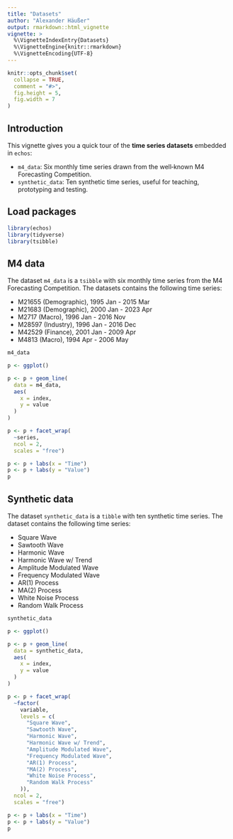 ---
title: "Datasets"
author: "Alexander Häußer"
output: rmarkdown::html_vignette
vignette: >
  %\VignetteIndexEntry{Datasets}
  %\VignetteEngine{knitr::rmarkdown}
  %\VignetteEncoding{UTF-8}
---

```{r, include = FALSE}
knitr::opts_chunk$set(
  collapse = TRUE,
  comment = "#>",
  fig.height = 5,
  fig.width = 7
)
```

## Introduction

This vignette gives you a quick tour of the **time series datasets** embedded in `echos`:

* `m4_data`: Six monthly time series drawn from the well‑known M4 Forecasting Competition.
* `synthetic_data`: Ten synthetic time series, useful for teaching, prototyping and testing.


## Load packages

```{r packages, message = FALSE, warning = FALSE}
library(echos)
library(tidyverse)
library(tsibble)
```


## M4 data

The dataset `m4_data` is a `tsibble` with six monthly time series from the M4 Forecasting Competition. The datasets contains the following time series:

* M21655 (Demographic), 1995 Jan - 2015 Mar
* M21683 (Demographic), 2000 Jan - 2023 Apr
* M2717 (Macro), 1996 Jan - 2016 Nov
* M28597 (Industry), 1996 Jan - 2016 Dec
* M42529 (Finance), 2001 Jan - 2009 Apr
* M4813 (Macro), 1994 Apr - 2006 May

```{r m4-data}
m4_data
```

```{r m4-plot, fig.width = 7, fig.height = 7, echo = FALSE, fig.alt = "M4 Dataset"}
p <- ggplot()

p <- p + geom_line(
  data = m4_data,
  aes(
    x = index,
    y = value
  )
)

p <- p + facet_wrap(
  ~series,
  ncol = 2,
  scales = "free")

p <- p + labs(x = "Time")
p <- p + labs(y = "Value")
p
```


## Synthetic data

The dataset `synthetic_data` is a `tibble` with ten synthetic time series. The dataset contains the following time series:

* Square Wave
* Sawtooth Wave
* Harmonic Wave
* Harmonic Wave w/ Trend
* Amplitude Modulated Wave
* Frequency Modulated Wave
* AR(1) Process
* MA(2) Process
* White Noise Process
* Random Walk Process

```{r synthetic-data}
synthetic_data
```

```{r synthetic-plot, fig.width = 7, fig.height = 9, echo = FALSE, fig.alt = "Synthetic Dataset"}
p <- ggplot()

p <- p + geom_line(
  data = synthetic_data,
  aes(
    x = index,
    y = value
  )
)

p <- p + facet_wrap(
  ~factor(
    variable, 
    levels = c(
      "Square Wave",
      "Sawtooth Wave",
      "Harmonic Wave",
      "Harmonic Wave w/ Trend",
      "Amplitude Modulated Wave",
      "Frequency Modulated Wave",
      "AR(1) Process",
      "MA(2) Process",
      "White Noise Process",
      "Random Walk Process"
    )),
  ncol = 2,
  scales = "free")

p <- p + labs(x = "Time")
p <- p + labs(y = "Value")
p
```
